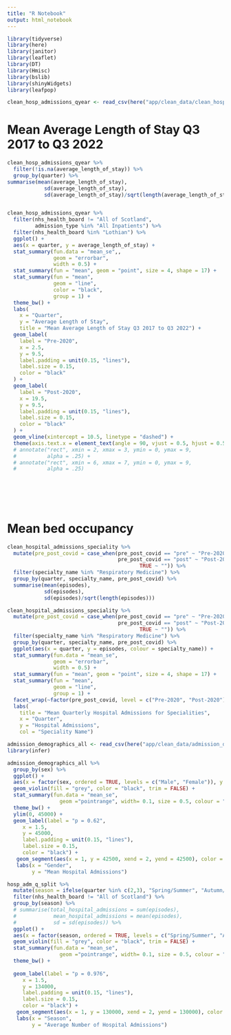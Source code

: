 ```yaml
---
title: "R Notebook"
output: html_notebook
---
```


```r
library(tidyverse)
library(here)
library(janitor)
library(leaflet)
library(DT)
library(Hmisc)
library(bslib)
library(shinyWidgets)
library(leafpop)

clean_hosp_admissions_qyear <- read_csv(here("app/clean_data/clean_hosp_admissions_qyear.csv"))

```

# Mean Average Length of Stay Q3 2017 to Q3 2022
```r
clean_hosp_admissions_qyear %>% 
  filter(!is.na(average_length_of_stay)) %>% 
  group_by(quarter) %>% 
summarise(mean(average_length_of_stay),
            sd(average_length_of_stay),
            sd(average_length_of_stay)/sqrt(length(average_length_of_stay)))


clean_hosp_admissions_qyear %>% 
  filter(nhs_health_board != "All of Scotland",
         admission_type %in% "All Inpatients") %>% 
  filter(nhs_health_board %in% "Lothian") %>% 
  ggplot() +
  aes(x = quarter, y = average_length_of_stay) + 
  stat_summary(fun.data = "mean_se",,
               geom = "errorbar",
               width = 0.5) +
  stat_summary(fun = "mean", geom = "point", size = 4, shape = 17) +
  stat_summary(fun = "mean",
               geom = "line",
               color = "black",
               group = 1) +
  theme_bw() +
  labs(
    x = "Quarter",
    y = "Average Length of Stay",
    title = "Mean Average Length of Stay Q3 2017 to Q3 2022") +
  geom_label(
    label = "Pre-2020",
    x = 2.5,
    y = 9.5,
    label.padding = unit(0.15, "lines"),
    label.size = 0.15,
    color = "black"
  ) +
  geom_label(
    label = "Post-2020",
    x = 19.5,
    y = 9.5,
    label.padding = unit(0.15, "lines"),
    label.size = 0.15,
    color = "black"
  ) +
  geom_vline(xintercept = 10.5, linetype = "dashed") +
  theme(axis.text.x = element_text(angle = 90, vjust = 0.5, hjust = 0.5)) 
  # annotate("rect", xmin = 2, xmax = 3, ymin = 0, ymax = 9,
  #          alpha = .25) +
  # annotate("rect", xmin = 6, xmax = 7, ymin = 0, ymax = 9,
  #          alpha = .25)
  
  
  
  
  
```
# Mean bed occupancy 

```r

clean_hospital_admissions_speciality %>% 
  mutate(pre_post_covid = case_when(pre_post_covid == "pre" ~ "Pre-2020",
                                    pre_post_covid == "post" ~ "Post-2020",
                                           TRUE ~ "")) %>% 
  filter(specialty_name %in% "Respiratory Medicine") %>% 
  group_by(quarter, specialty_name, pre_post_covid) %>% 
  summarise(mean(episodes),
            sd(episodes),
            sd(episodes)/sqrt(length(episodes)))

clean_hospital_admissions_speciality %>% 
  mutate(pre_post_covid = case_when(pre_post_covid == "pre" ~ "Pre-2020",
                                    pre_post_covid == "post" ~ "Post-2020",
                                           TRUE ~ "")) %>% 
  filter(specialty_name %in% "Respiratory Medicine") %>% 
  group_by(quarter, specialty_name, pre_post_covid) %>% 
  ggplot(aes(x = quarter, y = episodes, colour = specialty_name)) +
  stat_summary(fun.data = "mean_se",
               geom = "errorbar",
               width = 0.5) +
  stat_summary(fun = "mean", geom = "point", size = 4, shape = 17) +
  stat_summary(fun = "mean",
               geom = "line",
               group = 1) +
  facet_wrap(~factor(pre_post_covid, level = c("Pre-2020", "Post-2020"))) +
  labs(
    title = "Mean Quarterly Hospital Admissions for Specialities",
    x = "Quarter",
    y = "Hospital Admissions",
    col = "Speciality Name") 
```


```r
admission_demographics_all <- read_csv(here("app/clean_data/admission_demographics_all.csv"))
library(infer)
```
```r
admission_demographics_all %>% 
  group_by(sex) %>% 
  ggplot() +
  aes(x = factor(sex, ordered = TRUE, levels = c("Male", "Female")), y = episodes) +
  geom_violin(fill = "grey", color = "black", trim = FALSE) +
  stat_summary(fun.data = "mean_se", 
                 geom ="pointrange", width= 0.1, size = 0.5, colour = "black", linewidth = 1) +
  theme_bw() +
  ylim(0, 45000) +
  geom_label(label = "p = 0.62",
     x = 1.5,
     y = 45000,
     label.padding = unit(0.15, "lines"),
     label.size = 0.15,
     color = "black") +
   geom_segment(aes(x = 1, y = 42500, xend = 2, yend = 42500), color = "black", linewidth = 1) +
   labs(x = "Gender",
        y = "Mean Hospital Admissions")

```



```r
hosp_adm_q_split %>% 
  mutate(season = ifelse(quarter %in% c(2,3), "Spring/Summer", "Autumn/Winter")) %>% 
  filter(nhs_health_board != "All of Scotland") %>% 
  group_by(season) %>% 
  # summarise(total_hospital_admissions = sum(episodes),
  #            mean_hospital_admissions = mean(episodes),
  #            sd = sd(episodes)) %>% 
  ggplot() +
  aes(x = factor(season, ordered = TRUE, levels = c("Spring/Summer", "Autumn/Winter")), y = episodes) +
  geom_violin(fill = "grey", color = "black", trim = FALSE) +
  stat_summary(fun.data = "mean_se", 
                 geom ="pointrange", width= 0.1, size = 0.5, colour = "black", linewidth = 1) +
  theme_bw() +
  
  geom_label(label = "p = 0.976",
     x = 1.5,
     y = 134000,
     label.padding = unit(0.15, "lines"),
     label.size = 0.15,
     color = "black") +
   geom_segment(aes(x = 1, y = 130000, xend = 2, yend = 130000), color = "black", linewidth = 1) +
   labs(x = "Season",
        y = "Average Number of Hospital Admissions")
```



